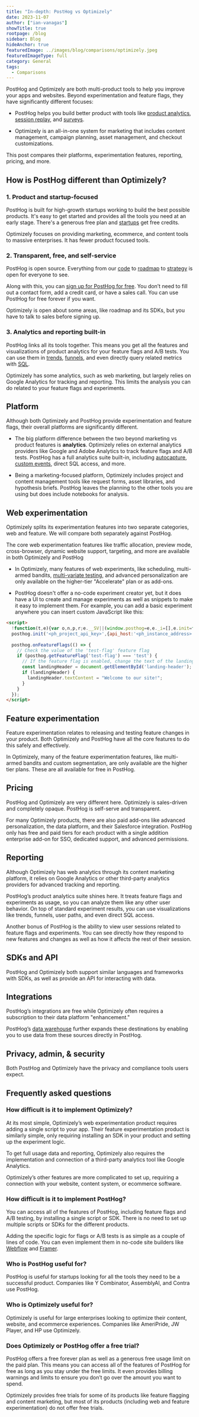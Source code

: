 ```yaml
---
title: "In-depth: PostHog vs Optimizely"
date: 2023-11-07
author: ["ian-vanagas"]
showTitle: true
rootpage: /blog
sidebar: Blog
hideAnchor: true
featuredImage: ../images/blog/comparisons/optimizely.jpeg
featuredImageType: full
category: General
tags:
  - Comparisons
---
```



PostHog and Optimizely are both multi-product tools to help you improve your apps and websites. Beyond experimentation and feature flags, they have significantly different focuses:

- PostHog helps you build better product with tools like [product analytics](/product-analytics), [session replay](/session-replay), and [surveys](/surveys).

- Optimizely is an all-in-one system for marketing that includes content management, campaign planning, asset management, and checkout customizations.

This post compares their platforms, experimentation features, reporting, pricing, and more.

## How is PostHog different than Optimizely?

### 1. Product and startup-focused

PostHog is built for high-growth startups working to build the best possible products. It's easy to get started and provides all the tools you need at an early stage. There's a generous free plan and [startups](/startups) get free credits. 

Optimizely focuses on providing marketing, ecommerce, and content tools to massive enterprises. It has fewer product focused tools. 

### 2. Transparent, free, and self-service

PostHog is open source. Everything from our [code](https://github.com/PostHog/posthog) to [roadmap](/roadmap) to [strategy](/handbook) is open for everyone to see. 

Along with this, you can [sign up for PostHog for free](https://app.posthog.com/). You don’t need to fill out a contact form, add a credit card, or have a sales call. You can use PostHog for free forever if you want.

Optimizely is open about some areas, like roadmap and its SDKs, but you have to talk to sales before signing up.

### 3. Analytics and reporting built-in

PostHog links all its tools together. This means you get all the features and visualizations of product analytics for your feature flags and A/B tests. You can use them in [trends](/docs/product-analytics/trends), [funnels](/docs/product-analytics/funnels), and even directly query related metrics with [SQL](/docs/product-analytics/sql).

Optimizely has some analytics, such as web marketing, but largely relies on Google Analytics for tracking and reporting. This limits the analysis you can do related to your feature flags and experiments. 

## Platform

Although both Optimizely and PostHog provide experimentation and feature flags, their overall platforms are significantly different.

<ComparisonTable column1="PostHog" column2="Optimizely">
  <ComparisonRow column1={true} column2={false} feature="Open source" description="Optimizely has open-source SDKs" />
  <ComparisonRow column1={true} column2={false} feature="Self-service" description="Start without talking to sales" />
  <ComparisonRow column1={true} column2={true} feature="Experimentation" description="Run A/B tests" />
  <ComparisonRow column1={true} column2={true} feature="Feature flags" description="Manage and rollout features remotely" />
  <ComparisonRow column1={true} column2={false} feature="Product analytics" description="Native feature tracking" />
  <ComparisonRow column1={true} column2={true} feature="Web analytics" description="Get web stats like traffic" />
  <ComparisonRow column1={true} column2={false} feature="Session replay" description="Play back real user sessions" />
  <ComparisonRow column1={true} column2={false} feature="Surveys" description="Ask users questions and track responses" />
  <ComparisonRow column1={false} column2={true} feature="CMS" description="Manage content" />
  <ComparisonRow column1={false} column2={true} feature="Cart optimization" description="Optimize ecommerce checkouts" />
  <ComparisonRow column1={false} column2={true} feature="Project management" description="Manage projects related to experiments" />
</ComparisonTable>

<ArrayCTA />

- The big platform difference between the two beyond marketing vs product features is **analytics**. Optimizely relies on external analytics providers like Google and Adobe Analytics to track feature flags and A/B tests. PostHog has a full analytics suite built-in, including [autocapture](/docs/product-analytics/autocapture), [custom events](/docs/getting-started/send-events#2-capture-custom-events), direct SQL access, and more.

- Being a marketing-focused platform, Optimizely includes project and content management tools like request forms, asset libraries, and hypothesis briefs. PostHog leaves the planning to the other tools you are using but does include notebooks for analysis.

## Web experimentation

Optimizely splits its experimentation features into two separate categories, web and feature. We will compare both separately against PostHog. 

The core web experimentation features like traffic allocation, preview mode, cross-browser, dynamic website support, targeting, and more are available in both Optimizely and PostHog 

<ComparisonTable column1="PostHog" column2="Optimizely">
  <ComparisonRow column1={true} column2={true} feature="A/B/n tests" description="Do tests with multiple variants" />
  <ComparisonRow column1={true} column2={true} feature="Custom targeting" description="Target users with custom attributes" />
  <ComparisonRow column1={true} column2={true} feature="Custom goals" description="Set experiment goals to any metric" />
  <ComparisonRow column1={true} column2={true} feature="Single page app support" description="Use app frameworks like React and Vue" />
  <ComparisonRow column1={false} column2={true} feature="No-code experiments" description="Implement experiments without code" />
  <ComparisonRow column1={true} column2={true} feature="Low-code experiments" description="Implement experiments with a small amount of code" />
  <ComparisonRow column1={true} column2={true} feature="Funnel tests" description="Use funnels as a goal" />
  <ComparisonRow column1={true} column2={false} feature="Native analytics" description="Track experiments without third-party tools" />
  <ComparisonRow column1={true} column2={true} feature="Scheduling" description="Schedule experiments to run at specific times" />
  <ComparisonRow column1={true} column2={true} feature="Use external data" description="Use data from other platforms in experiments" />
</ComparisonTable>

- In Optimizely, many features of web experiments, like scheduling, multi-armed bandits, [multi-variate testing](/tutorials/abn-testing), and advanced personalization are only available on the higher-tier "Accelerate" plan or as add-ons.

- PostHog doesn't offer a no-code experiment creator yet, but it does have a UI to create and manage experiments as well as snippets to make it easy to implement them. For example, you can add a basic experiment anywhere you can insert custom JavaScript like this:

```html
<script>
  !function(t,e){var o,n,p,r;e.__SV||(window.posthog=e,e._i=[],e.init=function(i,s,a){function g(t,e){var o=e.split(".");2==o.length&&(t=t[o[0]],e=o[1]),t[e]=function(){t.push([e].concat(Array.prototype.slice.call(arguments,0)))}}(p=t.createElement("script")).type="text/javascript",p.async=!0,p.src=s.api_host+"/static/array.js",(r=t.getElementsByTagName("script")[0]).parentNode.insertBefore(p,r);var u=e;for(void 0!==a?u=e[a]=[]:a="posthog",u.people=u.people||[],u.toString=function(t){var e="posthog";return"posthog"!==a&&(e+="."+a),t||(e+=" (stub)"),e},u.people.toString=function(){return u.toString(1)+".people (stub)"},o="capture identify alias people.set people.set_once set_config register register_once unregister opt_out_capturing has_opted_out_capturing opt_in_capturing reset isFeatureEnabled onFeatureFlags getFeatureFlag getFeatureFlagPayload reloadFeatureFlags group updateEarlyAccessFeatureEnrollment getEarlyAccessFeatures getActiveMatchingSurveys getSurveys".split(" "),n=0;n<o.length;n++)g(u,o[n]);e._i.push([i,s,a])},e.__SV=1)}(document,window.posthog||[]);
  posthog.init('<ph_project_api_key>',{api_host:'<ph_instance_address>'})
  
  posthog.onFeatureFlags(() => {
    // Check the value of the 'test-flag' feature flag
    if (posthog.getFeatureFlag('test-flag') === 'test') {
      // If the feature flag is enabled, change the text of the landing-header
      const landingHeader = document.getElementById('landing-header');
      if (landingHeader) {
        landingHeader.textContent = "Welcome to our site!";
      }
    }
  });
</script>
```

## Feature experimentation

Feature experimentation relates to releasing and testing feature changes in your product. Both Optimizely and PostHog have all the core features to do this safely and effectively.

<ComparisonTable column1="PostHog" column2="Optimizely">
  <ComparisonRow column1={true} column2={true} feature="Flags" description="Use and evaluate feature flags" />
  <ComparisonRow column1={true} column2={true} feature="Rollouts" description="Control rollout of features remotely" />
  <ComparisonRow column1={true} column2={true} feature="User targeting" description="Target specific users" />
  <ComparisonRow column1={true} column2={true} feature="Logging" description="Log flag usage" />
  <ComparisonRow column1={true} column2={true} feature="Audience builder" description="Known as cohorts in PostHog" />
  <ComparisonRow column1={true} column2={true} feature="Custom attributes" description="Known as properties in PostHog" />
  <ComparisonRow column1={true} column2={true} feature="UI controls" description="Configure experiments with UI" />
  <ComparisonRow column1={true} column2={true} feature="Stats engine" description="Calculate the statistical significance of experiments" />
  <ComparisonRow column1={true} column2={true} feature="Remote configuration" description="Configure your experiments without changing code" />
  <ComparisonRow column1={false} column2={true} feature="Environments" description="Use contexts to manage flag values" />
</ComparisonTable>

In Optimizely, many of the feature experimentation features, like multi-armed bandits and custom segmentation, are only available are the higher tier plans. These are all available for free in PostHog.

## Pricing

PostHog and Optimizely are very different here. Optimizely is sales-driven and completely opaque. PostHog is self-serve and transparent.

<ComparisonTable column1="PostHog" column2="Optimizely">
  <ComparisonRow column1={true} column2={false} feature="Transparent" description="See pricing without talking to sales" />
  <ComparisonRow column1={true} column2={false} feature="Usage-based" description="Pay based on how much you use" />
  <ComparisonRow column1={true} column2={false} feature="Free tier" description="Use for free forever" />
  <ComparisonRow column1={true} column2={true} feature="Per-product pricing" description="Separate pricing for each product" />
</ComparisonTable>

For many Optimizely products, there are also paid add-ons like advanced personalization, the data platform, and their Salesforce integration. PostHog only has free and paid tiers for each product with a single addition enterprise add-on for SSO, dedicated support, and advanced permissions.

<ArrayCTA />

## Reporting

Although Optimizely has web analytics through its content marketing platform, it relies on Google Analytics or other third-party analytics providers for advanced tracking and reporting. 

PostHog’s product analytics suite shines here. It treats feature flags and experiments as usage, so you can analyze them like any other user behavior. On top of standard experiment results, you can use visualizations like trends, funnels, user paths, and even direct SQL access. 

<ComparisonTable column1="PostHog" column2="Optimizely">
  <ComparisonRow column1={true} column2={false} feature="Native analytics" description="Track experiments without the use of third parties" />
  <ComparisonRow column1={true} column2={true} feature="Results" description="View experiment results" />
  <ComparisonRow column1={true} column2={true} feature="Segment results" description="Break results down for segments" />
  <ComparisonRow column1={true} column2={true} feature="Secondary metrics" description="Monitor non-goal metrics" />
  <ComparisonRow column1={true} column2={true} feature="Winner" description="Calculate the winning experiment variant" />
  <ComparisonRow column1={true} column2={false} feature="Custom insights" description="Query and customize analytics" />
  <ComparisonRow column1={true} column2={false} feature="Trends" description="Visualize results as a trend" />
  <ComparisonRow column1={true} column2={false} feature="Funnels" description="Visualize results as a funnel" />
  <ComparisonRow column1={false} column2={true} feature="Confidence interval" description="Show confidence in results" />
  <ComparisonRow column1={true} column2={false} feature="Session replay" description="View user sessions related to the experiments" />
</ComparisonTable>

Another bonus of PostHog is the ability to view user sessions related to feature flags and experiments. You can see directly how they respond to new features and changes as well as how it affects the rest of their session.

## SDKs and API

PostHog and Optimizely both support similar languages and frameworks with SDKs, as well as provide an API for interacting with data. 
<ComparisonTable column1="PostHog" column2="Optimizely">
  <ComparisonRow column1="14" column2="14" feature="Total count" description="Total number of SDKs" />
  <ComparisonRow column1={true} column2={true} feature="Client" description="JavaScript, React" />
  <ComparisonRow column1={true} column2={true} feature="Server" description="Node, Python, Go, PHP" />
  <ComparisonRow column1={true} column2={true} feature="Mobile" description="Android, iOS" />
  <ComparisonRow column1={false} column2={true} feature="OTT" description="Over-the-top TV applications" />
  <ComparisonRow column1={true} column2={true} feature="API" description="Access and update data through REST API" />
</ComparisonTable>

## Integrations

PostHog’s integrations are free while Optimizely often requires a subscription to their data platform "enhancement."

<ComparisonTable column1="PostHog" column2="Optimizely">
  <ComparisonRow column1={false} column2={true} feature="Google Analytics" />
  <ComparisonRow column1={true} column2="Add-on" feature="Salesforce" />
  <ComparisonRow column1={true} column2={true} feature="CDP" />
  <ComparisonRow column1={true} column2={false} feature="Zapier" />
  <ComparisonRow column1={true} column2={true} feature="Segment" />
  <ComparisonRow column1={true} column2={true} feature="Exports" />
  <ComparisonRow column1={true} column2={true} feature="S3" />
  <ComparisonRow column1={true} column2={true} feature="Snowflake" />
  <ComparisonRow column1={true} column2={true} feature="BigQuery" />
  <ComparisonRow column1={true} column2={true} feature="Slack" />
  <ComparisonRow column1={true} column2={true} feature="Teams" />
</ComparisonTable>

PostHog’s [data warehouse](/docs/data-warehouse) further expands these destinations by enabling you to use data from these sources directly in PostHog. 

## Privacy, admin, & security

Both PostHog and Optimizely have the privacy and compliance tools users expect.

<ComparisonTable column1="PostHog" column2="Optimizely">
  <ComparisonRow column1={true} column2={true} feature="Change history" description="Trail of changes to data" />
  <ComparisonRow column1="Enterprise" column2={true} feature="SSO" description="Enterprise" />
  <ComparisonRow column1={true} column2={true} feature="2FA" description="Two-factor authentication" />
  <ComparisonRow column1={true} column2={true} feature="Roles and permissions" description="Control who can do what" />
  <ComparisonRow column1={true} column2={true} feature="GDPR ready" description="Stay compliant with GDPR" />
  <ComparisonRow column1={true} column2={false} feature="Cookieless" description="Use product without cookies" />
  <ComparisonRow column1={true} column2={true} feature="DPA available" description="Enter into Data Processing Agreements" />
</ComparisonTable>

## Frequently asked questions

### How difficult is it to implement Optimizely?

At its most simple, Optimizely’s web experimentation product requires adding a single script to your app. Their feature experimentation product is similarly simple, only requiring installing an SDK in your product and setting up the experiment logic.

To get full usage data and reporting, Optimizely also requires the implementation and connection of a third-party analytics tool like Google Analytics. 

Optimizely’s other features are more complicated to set up, requiring a connection with your website, content system, or ecommerce software.

### How difficult is it to implement PostHog?

You can access all of the features of PostHog, including feature flags and A/B testing, by installing a single script or SDK. There is no need to set up multiple scripts or SDKs for the different products. 

Adding the specific logic for flags or A/B tests is as simple as a couple of lines of code. You can even implement them in no-code site builders like [Webflow](/tutorials/webflow) and [Framer](/tutorials/framer-analytics). 

### Who is PostHog useful for?

PostHog is useful for startups looking for all the tools they need to be a successful product. Companies like Y Combinator, AssemblyAI, and Contra use PostHog.

### Who is Optimizely useful for?

Optimizely is useful for large enterprises looking to optimize their content, website, and ecommerce experiences. Companies like AmeriPride, JW Player, and HP use Optimizely.

### Does Optimizely or PostHog offer a free trial?

PostHog offers a free forever plan as well as a generous free usage limit on the paid plan. This means you can access all of the features of PostHog for free as long as you stay under the free limits. It even provides billing warnings and limits to ensure you don’t go over the amount you want to spend.

Optimizely provides free trials for some of its products like feature flagging and content marketing, but most of its products (including web and feature experimentation) do not offer free trials.

<ArrayCTA /> 
